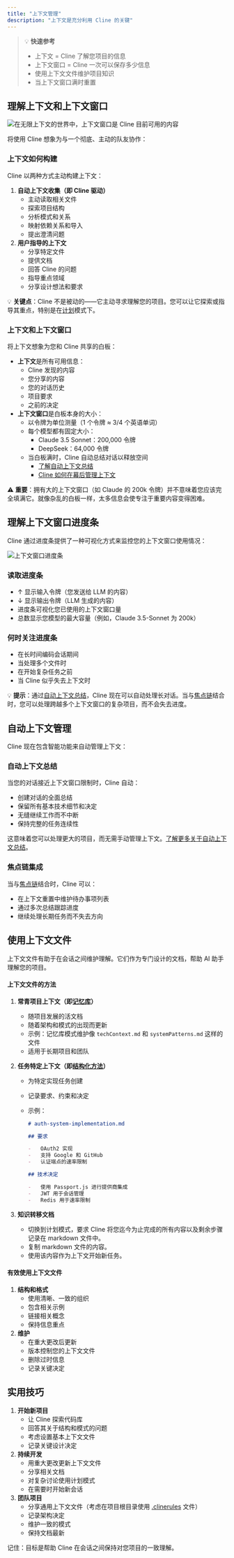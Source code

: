 ```yaml
---
title: "上下文管理"
description: "上下文是充分利用 Cline 的关键"
---
```


> 💡 **快速参考**
>
> -   上下文 = Cline 了解您项目的信息
> -   上下文窗口 = Cline 一次可以保存多少信息
> -   使用上下文文件维护项目知识
> -   当上下文窗口满时重置

## 理解上下文和上下文窗口

<Frame caption="在无限上下文的世界中，上下文窗口是 Cline 目前可用的内容">
	<img
		src="https://storage.googleapis.com/cline_public_images/docs/assets/image%20(2).png"
		alt="在无限上下文的世界中，上下文窗口是 Cline 目前可用的内容"
	/>
</Frame>

将使用 Cline 想象为与一个彻底、主动的队友协作：

### 上下文如何构建

Cline 以两种方式主动构建上下文：

1. **自动上下文收集（即 Cline 驱动）**
    - 主动读取相关文件
    - 探索项目结构
    - 分析模式和关系
    - 映射依赖关系和导入
    - 提出澄清问题
2. **用户指导的上下文**
    - 分享特定文件
    - 提供文档
    - 回答 Cline 的问题
    - 指导重点领域
    - 分享设计想法和要求

💡 **关键点**：Cline 不是被动的——它主动寻求理解您的项目。您可以让它探索或指导其重点，特别是在[计划](https://docs.cline.bot/features/plan-and-act)模式下。

### 上下文和上下文窗口

将上下文想象为您和 Cline 共享的白板：

-   **上下文**是所有可用信息：
    -   Cline 发现的内容
    -   您分享的内容
    -   您的对话历史
    -   项目要求
    -   之前的决定
-   **上下文窗口**是白板本身的大小：
    -   以令牌为单位测量（1 个令牌 ≈ 3/4 个英语单词）
    -   每个模型都有固定大小：
        -   Claude 3.5 Sonnet：200,000 令牌
        -   DeepSeek：64,000 令牌
    -   当白板满时，Cline 自动总结对话以释放空间
        -   [了解自动上下文总结](/features/automatic-context-summarization)
        -   [Cline 如何在幕后管理上下文](https://cline.bot/blog/understanding-the-new-context-window-progress-bar-in-cline)

⚠️ **重要**：拥有大的上下文窗口（如 Claude 的 200k 令牌）并不意味着您应该完全填满它。就像杂乱的白板一样，太多信息会使专注于重要内容变得困难。

## 理解上下文窗口进度条

Cline 通过进度条提供了一种可视化方式来监控您的上下文窗口使用情况：

<Frame caption="上下文窗口使用的可视化表示">
	<img
		src="https://storage.googleapis.com/cline_public_images/docs/assets/image%20(1)%20(1).png"
		alt="上下文窗口进度条"
	/>
</Frame>

### 读取进度条

-   ↑ 显示输入令牌（您发送给 LLM 的内容）
-   ↓ 显示输出令牌（LLM 生成的内容）
-   进度条可视化您已使用的上下文窗口量
-   总数显示您模型的最大容量（例如，Claude 3.5-Sonnet 为 200k）

### 何时关注进度条

-   在长时间编码会话期间
-   当处理多个文件时
-   在开始复杂任务之前
-   当 Cline 似乎失去上下文时

💡 **提示**：通过[自动上下文总结](/features/automatic-context-summarization)，Cline 现在可以自动处理长对话。当与[焦点链](/features/focus-chain)结合时，您可以处理跨越多个上下文窗口的复杂项目，而不会失去进度。

## 自动上下文管理

Cline 现在包含智能功能来自动管理上下文：

### 自动上下文总结

当您的对话接近上下文窗口限制时，Cline 自动：
- 创建对话的全面总结
- 保留所有基本技术细节和决定
- 无缝继续工作而不中断
- 保持完整的任务连续性

这意味着您可以处理更大的项目，而无需手动管理上下文。[了解更多关于自动上下文总结](/features/automatic-context-summarization)。

### 焦点链集成

当与[焦点链](/features/focus-chain)结合时，Cline 可以：
- 在上下文重置中维护待办事项列表
- 通过多次总结跟踪进度
- 继续处理长期任务而不失去方向

## 使用上下文文件

上下文文件有助于在会话之间维护理解。它们作为专门设计的文档，帮助 AI 助手理解您的项目。

#### 上下文文件的方法

1. **常青项目上下文（即**[**记忆库**](https://docs.cline.bot/prompting/cline-memory-bank)**）**
    - 随项目发展的活文档
    - 随着架构和模式的出现而更新
    - 示例：记忆库模式维护像 `techContext.md` 和 `systemPatterns.md` 这样的文件
    - 适用于长期项目和团队
2. **任务特定上下文（即**[**结构化方法**](https://cline.bot/blog/building-advanced-software-with-cline-a-structured-approach)**）**

    - 为特定实现任务创建
    - 记录要求、约束和决定
    - 示例：

        ```markdown
        # auth-system-implementation.md

        ## 要求

        -   OAuth2 实现
        -   支持 Google 和 GitHub
        -   认证端点的速率限制

        ## 技术决定

        -   使用 Passport.js 进行提供商集成
        -   JWT 用于会话管理
        -   Redis 用于速率限制
        ```

3. **知识转移文档**
    - 切换到计划模式，要求 Cline 将您迄今为止完成的所有内容以及剩余步骤记录在 markdown 文件中。
    - 复制 markdown 文件的内容。
    - 使用该内容作为上下文开始新任务。

#### 有效使用上下文文件

1. **结构和格式**
    - 使用清晰、一致的组织
    - 包含相关示例
    - 链接相关概念
    - 保持信息重点
2. **维护**
    - 在重大更改后更新
    - 版本控制您的上下文文件
    - 删除过时信息
    - 记录关键决定

## 实用技巧

1. **开始新项目**
    - 让 Cline 探索代码库
    - 回答其关于结构和模式的问题
    - 考虑设置基本上下文文件
    - 记录关键设计决定
2. **持续开发**
    - 用重大更改更新上下文文件
    - 分享相关文档
    - 对复杂讨论使用计划模式
    - 在需要时开始新会话
3. **团队项目**
    - 分享通用上下文文件（考虑在项目根目录使用 [.clinerules](https://docs.cline.bot/features/cline-rules) 文件）
    - 记录架构决定
    - 维护一致的模式
    - 保持文档最新

记住：目标是帮助 Cline 在会话之间保持对您项目的一致理解。
